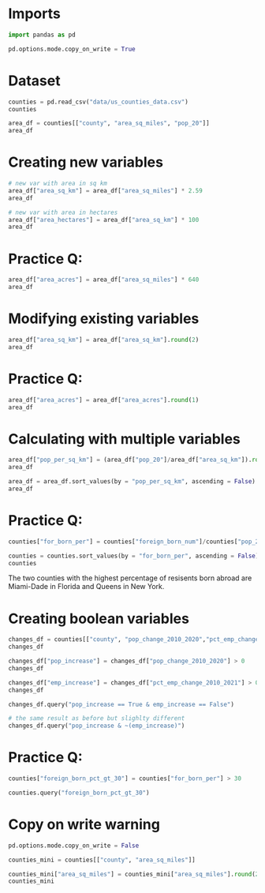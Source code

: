 # Imports

```python
import pandas as pd

pd.options.mode.copy_on_write = True
```

# Dataset 

```python
counties = pd.read_csv("data/us_counties_data.csv")
counties
```

```python
area_df = counties[["county", "area_sq_miles", "pop_20"]]
area_df
```

# Creating new variables

```python
# new var with area in sq km
area_df["area_sq_km"] = area_df["area_sq_miles"] * 2.59
area_df

# new var with area in hectares
area_df["area_hectares"] = area_df["area_sq_km"] * 100
area_df
```

# Practice Q:
```python
area_df["area_acres"] = area_df["area_sq_miles"] * 640
area_df
```

# Modifying existing variables

```python
area_df["area_sq_km"] = area_df["area_sq_km"].round(2)
area_df
```

# Practice Q:

```python
area_df["area_acres"] = area_df["area_acres"].round(1)
area_df
```

# Calculating with multiple variables

```python
area_df["pop_per_sq_km"] = (area_df["pop_20"]/area_df["area_sq_km"]).round(1)
area_df

area_df = area_df.sort_values(by = "pop_per_sq_km", ascending = False)
area_df
```

# Practice Q:

```python
counties["for_born_per"] = counties["foreign_born_num"]/counties["pop_20"] * 100

counties = counties.sort_values(by = "for_born_per", ascending = False)
counties
```

The two counties with the highest percentage of resisents born abroad are Miami-Dade in Florida and Queens in New York.

# Creating boolean variables

```python
changes_df = counties[["county", "pop_change_2010_2020","pct_emp_change_2010_2021"]]
changes_df
```

```python
changes_df["pop_increase"] = changes_df["pop_change_2010_2020"] > 0
changes_df

changes_df["emp_increase"] = changes_df["pct_emp_change_2010_2021"] > 0
changes_df
```

```python
changes_df.query("pop_increase == True & emp_increase == False")
```

```python
# the same result as before but slighlty different
changes_df.query("pop_increase & ~(emp_increase)")
```

# Practice Q:

```python
counties["foreign_born_pct_gt_30"] = counties["for_born_per"] > 30

counties.query("foreign_born_pct_gt_30")
```

# Copy on write warning

```python
pd.options.mode.copy_on_write = False

counties_mini = counties[["county", "area_sq_miles"]]

counties_mini["area_sq_miles"] = counties_mini["area_sq_miles"].round(2)
counties_mini
```
